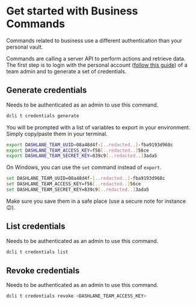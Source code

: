 
# Get started with Business Commands

Commands related to business use a different authentication than your personal vault.

Commands are calling a server API to perform actions and retrieve data. The first step is to login with the personal account ([follow this guide](/personal/authentication)) of a team admin and to generate a set of credentials.

## Generate credentials

<Callout emoji="💡">Needs to be authenticated as an admin to use this command.</Callout>

```sh copy
dcli t credentials generate
```

You will be prompted with a list of variables to export in your environment. Simply copy/paste them in your terminal.

```sh copy
export DASHLANE_TEAM_UUID=08a48d4f-[..redacted..]-fba9193d968c
export DASHLANE_TEAM_ACCESS_KEY=f56[..redacted..]56ce
export DASHLANE_TEAM_SECRET_KEY=839c9[..redacted..]3ada5
```

On Windows, you can use the `set` command instead of `export`.

```sh copy
set DASHLANE_TEAM_UUID=08a48d4f-[..redacted..]-fba9193d968c
set DASHLANE_TEAM_ACCESS_KEY=f56[..redacted..]56ce
set DASHLANE_TEAM_SECRET_KEY=839c9[..redacted..]3ada5
```

Make sure you save them in a safe place (use a secure note for instance 😉).

## List credentials

<Callout emoji="💡">Needs to be authenticated as an admin to use this command.</Callout>

```sh copy
dcli t credentials list
```

## Revoke credentials

<Callout emoji="💡">Needs to be authenticated as an admin to use this command.</Callout>

```sh copy
dcli t credentials revoke <DASHLANE_TEAM_ACCESS_KEY>
```
